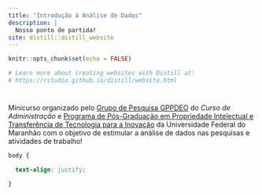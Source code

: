 ```yaml
---
title: "Introdução à Análise de Dados"
description: |
  Nosso ponto de partida!
site: distill::distill_website
---
```


```r
knitr::opts_chunk$set(echo = FALSE)

# Learn more about creating websites with Distill at:
# https://rstudio.github.io/distill/website.html

```

# 

Minicurso organizado pelo [Grupo de Pesquisa GPPDEO](gppdeo.org) do *Curso de Administração* e [Programa de Pós-Graduação em Propriedade Intelectual e Transferência de Tecnologia para a Inovação](www.profnit.ufma.br) da Universidade Federal do Maranhão com o objetivo de estimular a análise de dados nas pesquisas e atividades de trabalho!

```css
body {

  text-align: justify;

}

```
